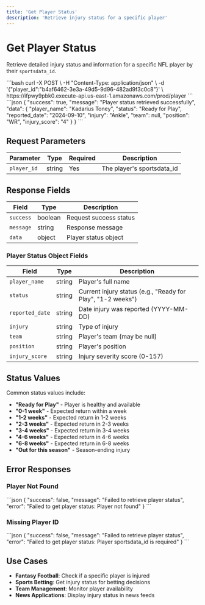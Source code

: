 ```yaml
---
title: 'Get Player Status'
description: 'Retrieve injury status for a specific player'
---
```


# Get Player Status

Retrieve detailed injury status and information for a specific NFL player by their `sportsdata_id`.

<RequestExample>
```bash
curl -X POST \
  -H "Content-Type: application/json" \
  -d '{"player_id":"b4af6462-3e3a-49d5-9d96-482ad9f3c0c8"}' \
  https://ifpwy9pbk0.execute-api.us-east-1.amazonaws.com/prod/player
```
</RequestExample>

<ResponseExample>
```json
{
  "success": true,
  "message": "Player status retrieved successfully",
  "data": {
    "player_name": "Kadarius Toney",
    "status": "Ready for Play",
    "reported_date": "2024-09-10",
    "injury": "Ankle",
    "team": null,
    "position": "WR",
    "injury_score": "4"
  }
}
```
</ResponseExample>

## Request Parameters

| Parameter | Type | Required | Description |
|-----------|------|----------|-------------|
| `player_id` | string | Yes | The player's sportsdata_id |

## Response Fields

| Field | Type | Description |
|-------|------|-------------|
| `success` | boolean | Request success status |
| `message` | string | Response message |
| `data` | object | Player status object |

### Player Status Object Fields

| Field | Type | Description |
|-------|------|-------------|
| `player_name` | string | Player's full name |
| `status` | string | Current injury status (e.g., "Ready for Play", "1-2 weeks") |
| `reported_date` | string | Date injury was reported (YYYY-MM-DD) |
| `injury` | string | Type of injury |
| `team` | string | Player's team (may be null) |
| `position` | string | Player's position |
| `injury_score` | string | Injury severity score (0-157) |

## Status Values

Common status values include:
- **"Ready for Play"** - Player is healthy and available
- **"0-1 week"** - Expected return within a week
- **"1-2 weeks"** - Expected return in 1-2 weeks
- **"2-3 weeks"** - Expected return in 2-3 weeks
- **"3-4 weeks"** - Expected return in 3-4 weeks
- **"4-6 weeks"** - Expected return in 4-6 weeks
- **"6-8 weeks"** - Expected return in 6-8 weeks
- **"Out for this season"** - Season-ending injury

## Error Responses

### Player Not Found

<ResponseExample>
```json
{
  "success": false,
  "message": "Failed to retrieve player status",
  "error": "Failed to get player status: Player not found"
}
```
</ResponseExample>

### Missing Player ID

<ResponseExample>
```json
{
  "success": false,
  "message": "Failed to retrieve player status",
  "error": "Failed to get player status: Player sportsdata_id is required"
}
```
</ResponseExample>

## Use Cases

- **Fantasy Football**: Check if a specific player is injured
- **Sports Betting**: Get injury status for betting decisions
- **Team Management**: Monitor player availability
- **News Applications**: Display injury status in news feeds 
